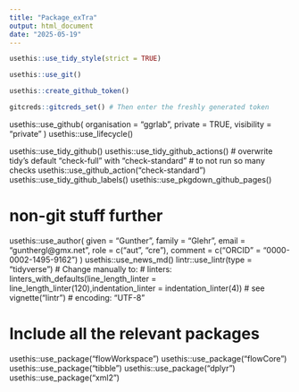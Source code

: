 ```yaml
---
title: "Package_exTra"
output: html_document
date: "2025-05-19"
---
```


```r
usethis::use_tidy_style(strict = TRUE)
```

```r
usethis::use_git()
```
```r
usethis::create_github_token()
```

```r
gitcreds::gitcreds_set() # Then enter the freshly generated token
```

usethis::use_github(
    organisation = "ggrlab",
    private = TRUE,
    visibility = "private"
)
usethis::use_lifecycle()

usethis::use_tidy_github()
usethis::use_tidy_github_actions()
# overwrite tidy's default "check-full" with "check-standard"
# to not run so many checks
usethis::use_github_action("check-standard")
usethis::use_tidy_github_labels()
usethis::use_pkgdown_github_pages()


# non-git stuff further
usethis::use_author(
    given = "Gunther",
    family = "Glehr",
    email = "gunthergl@gmx.net",
    role = c("aut", "cre"),
    comment = c("ORCID" = "0000-0002-1495-9162")
)
usethis::use_news_md()
lintr::use_lintr(type = "tidyverse")
# Change manually to:
# linters: linters_with_defaults(line_length_linter = line_length_linter(120),indentation_linter = indentation_linter(4)) # see vignette("lintr")
# encoding: "UTF-8"

# Include all the relevant packages
usethis::use_package("flowWorkspace")
usethis::use_package("flowCore")
usethis::use_package("tibble")
usethis::use_package("dplyr")
usethis::use_package("xml2")
